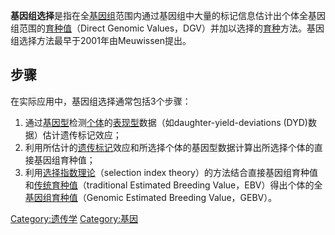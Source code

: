 {{expert|time=2011-02-07T10:12:04+00:00}}
{{unreferenced|time=2011-02-07T10:12:04+00:00}}
'''基因组选择'''是指在全[[基因组|基因组]]范围内通过基因组中大量的标记信息估计出个体全基因组范围的[[育种值|育种值]]（Direct Genomic Values，DGV）并加以选择的[[育种|育种]]方法。基因组选择方法最早于2001年由Meuwissen提出。

==步骤==
在实际应用中，基因组选择通常包括3个步骤：
#通过[[基因型|基因型]]检测[[个体|个体]]的[[表现型|表现型]]数据（如daughter-yield-deviations (DYD)数据）估计遗传标记效应；
#利用所估计的[[遗传标记|遗传标记]]效应和所选择个体的基因型数据计算出所选择个体的直接基因组育种值；
#利用[[选择指数理论|选择指数理论]]（selection index theory）的方法结合直接基因组育种值和[[传统育种值|传统育种值]]（traditional Estimated Breeding Value，EBV）得出个体的全[[基因组育种值|基因组育种值]]（Genomic Estimated Breeding Value，GEBV）。

{{Stub|遗传学}}

[[Category:遗传学|Category:遗传学]]
[[Category:基因|Category:基因]]